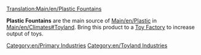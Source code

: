 [[Translation:Main/en/Plastic Fountains]]{{en/-}}
{{en/Industries|image=PlasticFountains.png
|name=Plastic Fountains
|climates=[[Main/en/Climates#Toyland]]
|accepts=Nothing
|produces=[[Main/en/Plastic]]
|notes=Not present in other [[Main/en/Climates]].
}}

'''Plastic Fountains''' are the main source of [[Main/en/Plastic]] in [[Main/en/Climates#Toyland]]. Bring this product to a [[Main/en/Toy Factory|Toy Factory]] to increase output of toys.

{{en/Navbox Industries}}

[[Category:en/Primary Industries]]
[[Category:en/Toyland Industries]]